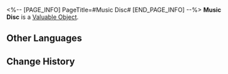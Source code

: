 <%-- [PAGE_INFO]
PageTitle=#Music Disc#
[END_PAGE_INFO] --%>
{{Item Infobox
|id          = 121003
|image       = Item Music Disc.png{{subst:void|<!--$UPLOAD:<<SpriteOutput/ItemFigures/121003.png>-<Item Music Disc.png>-<Item Icons>>-->}}
|type        = Valuable Object
|invCategory = Valuables
|rarity      = 4
|effect      = 
|description = The disc used during a band's performance. It can be used to superimpose the Light Cone "Ninja Record: Sound Hunt."
}}
{{Description|''"The best way to record memories."''}}
'''Music Disc''' is a [[Valuable Object]].

==Other Languages==
{{Other Languages
|en   = Music Disc
|zhs  = 音乐碟片
|zht  = 音樂唱片
|ja   = 音楽レコード
|ko   = 음악 레코드판
|es   = Disco de música
|fr   = Disque de musique
|ru   = Музыкальный диск
|th   = แผ่นเสียง
|vi   = Đĩa Nhạc
|de   = Musikplatte
|id   = Music Disc
|pt   = Disco de Música
}}

==Change History==
{{Change History|2.6}}